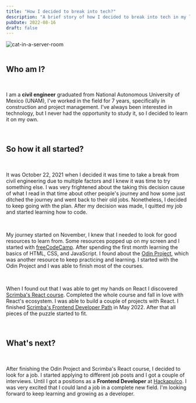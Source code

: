 ```yaml
---
title: "How I decided to break into tech?"
description: "A brief story of how I decided to break into tech in my late 20s."
pubDate: 2022-08-16
draft: false
---
```

<img src="../../../public/images/cat-in-server-room.png" alt="cat-in-a-server-room" height={350} />

<br/>

<br/>

## Who am I?

<br/>

I am a **civil engineer** graduated from National Autonomous University of Mexico (UNAM), I've worked in the field for 7 years, specifically in construction and project management. I've always been interested in technology, but I never had the opportunity to study it, so I decided to learn it on my own.

<br/>

## So how it all started?

<br/>

It was October 22, 2021 when I decided it was time to take a break from civil engineering due to multiple factors and I knew it was time to try something else. I was very frightened about the taking this decision cause of what I read in that time about other people's journey and how some just ditched the journey and went back to their old jobs. Nonetheless, I decided to keep going with the plan. After my decision was made, I quitted my job and started learning how to code.

<br/>

My journey started on November, I knew that I needed to look for good resources to learn from. Some resources popped up on my screen and I started with [freeCodeCamp](https://www.freecodecamp.org/). After spending the first month learning the basics of HTML, CSS, and JavaScript. I found about the [Odin Project](https://www.theodinproject.com/), which was another resource to keep practicing and learning. I started with the Odin Project and I was able to finish most of the courses.

<br/>

When I found out that I was able to get my hands on React I discovered [Scrimba's React course](https://scrimba.com/learn/learnreact). Completed the whole course and fall in love with React's ecosystem. I was able to build a couple of projects with React. I finished [Scrimba's Frontend Developer Path](https://scrimba.com/learn/frontend) in May 2022. After that all pieces of the puzzle started to fit.

<br/>

## What's next?

<br/>

After finishing the Odin Project and Scrimba's React course, I decided to look for a job. I started applying to different job posts and I got a couple of interviews. Until I got a positions as a **Frontend Developer** at [Hackapulco](https://www.hackapulco.com/). I was very excited that I could land a job in a complete new field. I'm looking forward to keep learning and growing as a developer.
